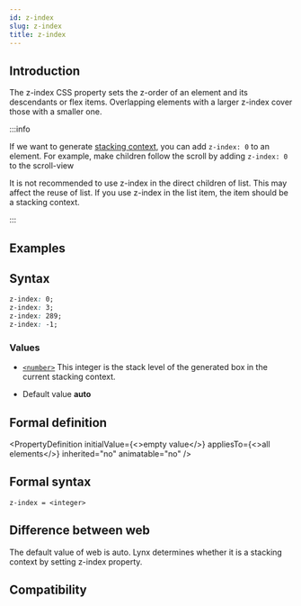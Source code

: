 ```yaml
---
id: z-index
slug: z-index
title: z-index
---
```


## Introduction

The z-index CSS property sets the z-order of an element and its descendants or flex items. Overlapping elements with a larger z-index cover those with a smaller one.

:::info

If we want to generate [stacking context](https://developer.mozilla.org/en-US/docs/Web/CSS/CSS_Positioning/Understanding_z_index/The_stacking_context), you can add `z-index: 0` to an element. For example, make children follow the scroll by adding `z-index: 0` to the scroll-view

It is not recommended to use z-index in the direct children of list. This may affect the reuse of list. If you use z-index in the list item, the item should be a stacking context.

:::

## Examples


<Go
  example="css-api"
  defaultFile="src/z-index/App.tsx"
  img="https://lf-lynx.tiktok-cdns.com/obj/lynx-artifacts-oss-sg/lynx-website/assets/doc/css/z-index.jpg"
  entry="src/z-index"
  defaultEntryFile="dist/z-index.lynx.bundle"
/>

## Syntax

```css
z-index: 0;
z-index: 3;
z-index: 289;
z-index: -1;
```

### Values

- [`<number>`](/api/css/data-type/number)
  This integer is the stack level of the generated box in the current stacking context.

- Default value
  **auto**

## Formal definition


<PropertyDefinition
  initialValue={<>empty value</>}
  appliesTo={<>all elements</>}
  inherited="no"
  animatable="no"
/>

## Formal syntax

```
z-index = <integer>
```

## Difference between web

The default value of web is auto. Lynx determines whether it is a stacking context by setting z-index property.

## Compatibility


<LegacyCompatTable metadata="css/properties/z-index" />
